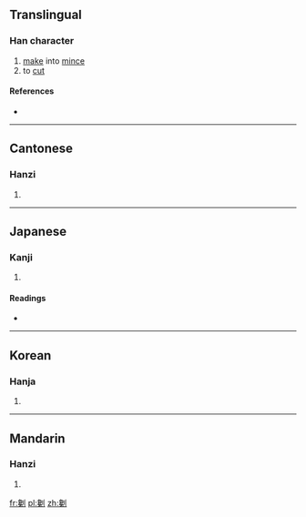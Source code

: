 ==Translingual==

===Han character===
{{Han char|rn=18|rad=刀|as=17|sn=19|four=2220<sub>0</sub>|canj=弓戈中弓 (NILN)|ids=⿰[[毚]][[刂]]}}

# [[make]] into [[mince]]
# to [[cut]]

====References====
* {{Han ref|kx=0145.380|dkj=02273|dj=0327.190|hdz=10362.180|uh=5296|ud=21142|bh=F1ED|bd=61933}}

----

==Cantonese==

===Hanzi===
{{yue-hanzi|jyut=|y=chaam5}}

# {{defn|lang=yue|sort=刀17}}

----

==Japanese==

===Kanji===
{{ja-kanji|grade=|rs=刀17}}

# {{defn|lang=ja|sort=刀17}}

====Readings====
* {{ja-readings|on=[[さん]] (san), [[ざん]] (zan)|kun=[[たつ]] (tatsu), [[けずる]] (kezuru)}}

----

==Korean==

===Hanja===
{{ko-hanja|hangeul=참|rv=cham|mr=ch'am}}

# {{defn|lang=ko|sort=刀17}}

----

==Mandarin==

===Hanzi===
{{cmn-hanzi|pin=[[chán]] ([[chan2]])|wg=ch'an<sup>2</sup>}}

# {{defn|lang=cmn|sort=刀17}}

[[fr:劖]]
[[pl:劖]]
[[zh:劖]]